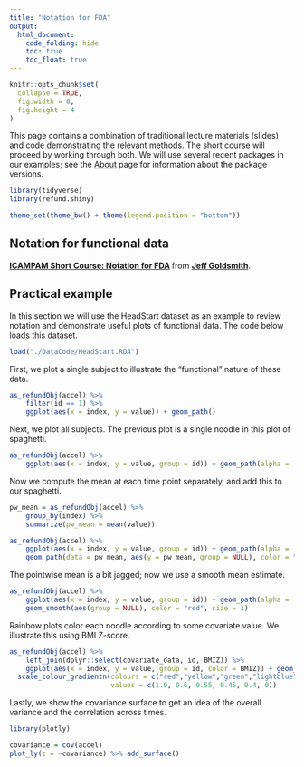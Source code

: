 ```yaml
---
title: "Notation for FDA"
output:
  html_document: 
    code_folding: hide
    toc: true
    toc_float: true
---
```


```r
knitr::opts_chunk$set(
  collapse = TRUE,
  fig.width = 8,
  fig.height = 4
)
```

This page contains a combination of traditional lecture materials (slides) and code demonstrating the relevant methods. The short course will proceed by working through both. We will use several recent packages in our examples; see the [About](./About.html) page for information about the package versions.

```r

library(tidyverse)
library(refund.shiny)

theme_set(theme_bw() + theme(legend.position = "bottom"))
```

## Notation for functional data

<script async class="speakerdeck-embed" data-id="22db63f1cf324ec6b998c631191af6ed" data-ratio="1.33333333333333" src="//speakerdeck.com/assets/embed.js"></script>
<div style="margin-bottom:5px"> <strong> <a href="https://speakerdeck.com/jeffgoldsmith/icampam-notation" title="ICAMPAM Short Course: Notation for FDA" target="_blank">ICAMPAM Short Course: Notation for FDA</a> </strong> from <strong><a href="https://speakerdeck.com/jeffgoldsmith" target="_blank">Jeff Goldsmith</a></strong>. </div>

## Practical example

In this section we will use the HeadStart dataset as an example to review notation and demonstrate useful plots of functional data. The code below loads this dataset.

```r

load("./DataCode/HeadStart.RDA")

```

First, we plot a single subject to illustrate the "functional" nature of these data. 

```r

as_refundObj(accel) %>% 
	filter(id == 1) %>%
	ggplot(aes(x = index, y = value)) + geom_path()

```

Next, we plot all subjects. The previous plot is a single noodle in this plot of spaghetti.

```r

as_refundObj(accel) %>% 
	ggplot(aes(x = index, y = value, group = id)) + geom_path(alpha = .1)

```

Now we compute the mean at each time point separately, and add this to our spaghetti. 

```r

pw_mean = as_refundObj(accel) %>%
	group_by(index) %>%
	summarize(pw_mean = mean(value))

as_refundObj(accel) %>% 
	ggplot(aes(x = index, y = value, group = id)) + geom_path(alpha = .1) +
	geom_path(data = pw_mean, aes(y = pw_mean, group = NULL), color = "red", size = 1)

```

The pointwise mean is a bit jagged; now we use a smooth mean estimate.

```r

as_refundObj(accel) %>% 
	ggplot(aes(x = index, y = value, group = id)) + geom_path(alpha = .1) +
	geom_smooth(aes(group = NULL), color = "red", size = 1) 

```

Rainbow plots color each noodle according to some covariate value. We illustrate this using BMI Z-score. 

```r

as_refundObj(accel) %>% 
	left_join(dplyr::select(covariate_data, id, BMIZ)) %>%
	ggplot(aes(x = index, y = value, group = id, color = BMIZ)) + geom_path(alpha = .5) + 
  scale_colour_gradientn(colours = c("red","yellow","green","lightblue","darkblue"),
                         values = c(1.0, 0.6, 0.55, 0.45, 0.4, 0))

```

Lastly, we show the covariance surface to get an idea of the overall variance and the correlation across times. 

```r

library(plotly)

covariance = cov(accel)
plot_ly(z = ~covariance) %>% add_surface()

```
